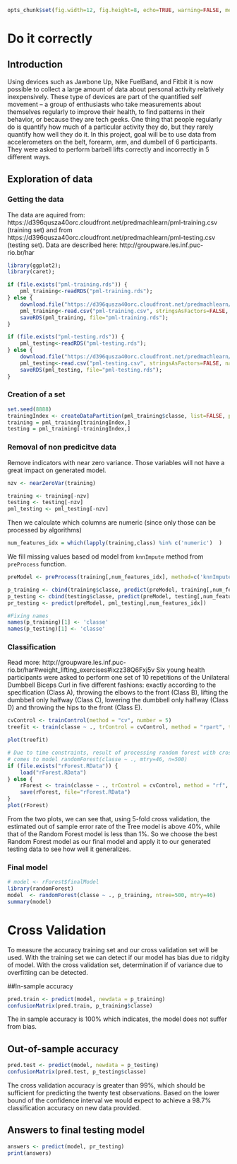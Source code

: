 ```r
opts_chunk$set(fig.width=12, fig.height=8, echo=TRUE, warning=FALSE, message=FALSE);
```

Do it correctly
========================================================



## Introduction
Using devices such as Jawbone Up, Nike FuelBand, and Fitbit it is now possible to collect a large amount of data about personal activity relatively inexpensively. These type of devices are part of the quantified self movement – a group of enthusiasts who take measurements about themselves regularly to improve their health, to find patterns in their behavior, or because they are tech geeks. One thing that people regularly do is quantify how much of a particular activity they do, but they rarely quantify how well they do it. In this project, goal will be to use data from accelerometers on the belt, forearm, arm, and dumbell of 6 participants. They were asked to perform barbell lifts correctly and incorrectly in 5 different ways. 

## Exploration of data

### Getting the data
The data are aquired from: https://d396qusza40orc.cloudfront.net/predmachlearn/pml-training.csv (training set) and from https://d396qusza40orc.cloudfront.net/predmachlearn/pml-testing.csv (testing set). Data are described here: http://groupware.les.inf.puc-rio.br/har

```r
library(ggplot2);
library(caret);

if (file.exists("pml-training.rds")) {
    pml_training<-readRDS("pml-training.rds");
} else {
    download.file("https://d396qusza40orc.cloudfront.net/predmachlearn/pml-training.csv", destfile="pml-training.csv", method="curl");
    pml_training<-read.csv("pml-training.csv", stringsAsFactors=FALSE, na.strings = c("NA", "#DIV/0!"));
    saveRDS(pml_training, file="pml-training.rds");
}

if (file.exists("pml-testing.rds")) {
    pml_testing<-readRDS("pml-testing.rds");
} else {
    download.file("https://d396qusza40orc.cloudfront.net/predmachlearn/pml-testing.csv", destfile="pml-testing.csv", method="curl");
    pml_testing<-read.csv("pml-testing.csv", stringsAsFactors=FALSE, na.strings = c("NA", "#DIV/0!"));
    saveRDS(pml_testing, file="pml-testing.rds");
}

```
### Creation of a set
```r
set.seed(8888)
trainingIndex <- createDataPartition(pml_training$classe, list=FALSE, p=.7)
training = pml_training[trainingIndex,]
testing = pml_training[-trainingIndex,]
```

### Removal of non predicitve data

Remove indicators with near zero variance. Those variables will not have a great impact on generated model.

```r
nzv <- nearZeroVar(training)

training <- training[-nzv]
testing <- testing[-nzv]
pml_testing <- pml_testing[-nzv]
```

Then we calculate which columns are numeric (since only those can be processed by algorithms)
```r
num_features_idx = which(lapply(training,class) %in% c('numeric')  )
```

We fill missing values based od model from `knnImpute` method from `preProcess` function.
```r
preModel <- preProcess(training[,num_features_idx], method=c('knnImpute'))

p_training <- cbind(training$classe, predict(preModel, training[,num_features_idx]))
p_testing <- cbind(testing$classe, predict(preModel, testing[,num_features_idx]))
pr_testing <- predict(preModel, pml_testing[,num_features_idx])

#Fixing names
names(p_training)[1] <- 'classe'
names(p_testing)[1] <- 'classe'
```

### Classification
Read more: http://groupware.les.inf.puc-rio.br/har#weight_lifting_exercises#ixzz38Q6Fxj5v
Six young health participants were asked to perform one set of 10 repetitions of the Unilateral Dumbbell Biceps Curl in five different fashions: exactly according to the specification (Class A), throwing the elbows to the front (Class B), lifting the dumbbell only halfway (Class C), lowering the dumbbell only halfway (Class D) and throwing the hips to the front (Class E).

```r
cvControl <- trainControl(method = "cv", number = 5)
treefit <- train(classe ~ ., trControl = cvControl, method = "rpart", tuneLength = 5, data=p_training);

plot(treefit)

# Due to time constraints, result of processing random forest with crossValidation are skipped, final result
# comes to model randomForest(classe ~ ., mtry=46, n=500)
if (file.exists("rForest.RData")) {
    load("rForest.RData")
} else {
    rForest <- train(classe ~ ., trControl = cvControl, method = "rf", tuneLength = 5, data=p_training);
    save(rForest, file="rForest.RData")
}
plot(rForest)

```

From the two plots, we can see that, using 5-fold cross validation, the estimated out of sample error rate of the Tree model is above 40%, while that of the Random Forest model is less than 1%. So we choose the best Random Forest model as our final model and apply it to our generated testing data to see how well it generalizes.

### Final model

```r
# model <- rForest$finalModel
library(randomForest)
model  <- randomForest(classe ~ ., p_training, ntree=500, mtry=46)
summary(model)
```

# Cross Validation
To measure the accuracy  training set and our cross validation set will be used. With the training set we can detect if our model has bias due to ridgity of model. With the cross validation set, determination if of variance due to overfitting can be detected.

##In-sample accuracy
```r
pred.train <- predict(model, newdata = p_training)
confusionMatrix(pred.train, p_training$classe)
```
The in sample accuracy is 100% which indicates, the model does not suffer from bias.

## Out-of-sample accuracy
```r
pred.test <- predict(model, newdata = p_testing)
confusionMatrix(pred.test, p_testing$classe)
```
The cross validation accuracy is greater than 99%, which should be sufficient for predicting the twenty test observations. Based on the lower bound of the confidence interval we would expect to achieve a 98.7% classification accuracy on new data provided.


## Answers to final testing model
```r
answers <- predict(model, pr_testing) 
print(answers)
```

<!--
https://github.com/dmaust/DataScience-ML-Project
https://github.com/SweeRoty/pml/blob/master/project.md

pml_write_files = function(x){
     n = length(x)
     for(i in 1:n){
         filename = paste0("problem_id_",i,".txt")
         write.table(x[i],file=filename,quote=FALSE,row.names=FALSE,col.names=FALSE)
     }
 }
pml_write_files(answers)
-->
